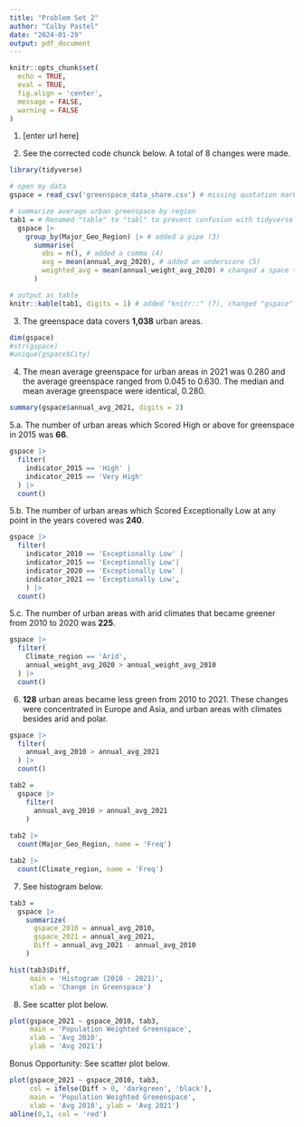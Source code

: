 ```yaml
---
title: "Problem Set 2"
author: "Colby Pastel"
date: "2024-01-29"
output: pdf_document
---
```


```r
knitr::opts_chunk$set(
  echo = TRUE,
  eval = TRUE,
  fig.align = 'center',
  message = FALSE,
  warning = FALSE
)
```

1. [enter url here]

2. See the corrected code chunck below. A total of 8 changes were made.

```r
library(tidyverse)

# open my data
gspace = read_csv('greenspace_data_share.csv') # missing quotation marks (1)

# summarize average urban greenspace by region
tab1 = # Renamed "table" to "tabl" to prevent confusion with tidyverse command (2)
  gspace |>
    group_by(Major_Geo_Region) |> # added a pipe (3)
      summarise(
        obs = n(), # added a comma (4)
        avg = mean(annual_avg_2020), # added an underscore (5)
        weighted_avg = mean(annual_weight_avg_2020) # changed a space to an underscore (6)
      )

# output as table
knitr::kable(tab1, digits = 1) # added "knitr::" (7), changed "gspace" to "tab1" (8)
```

3. The greenspace data covers **1,038** urban areas.

```r
dim(gspace)
#str(gspace)
#unique(gspace$City)
```

4. The mean average greenspace for urban areas in 2021 was 0.280 and the 
average greenspace ranged from 0.045 to 0.630. The median and mean average 
greenspace were identical, 0.280.   

```r
summary(gspace$annual_avg_2021, digits = 2)
```

5.a. The number of urban areas which Scored High or above for greenspace in 
2015 was **66**.

```r
gspace |>
  filter(
    indicator_2015 == 'High' | 
    indicator_2015 == 'Very High'
  ) |>
  count()
```

5.b. The number of urban areas which Scored Exceptionally Low at any point in 
the years covered was **240**.

```r
gspace |>
  filter(
    indicator_2010 == 'Exceptionally Low' | 
    indicator_2015 == 'Exceptionally Low'| 
    indicator_2020 == 'Exceptionally Low' |
    indicator_2021 == 'Exceptionally Low',
    ) |>
  count()
```

5.c. The number of urban areas with arid climates that became greener from 
2010 to 2020 was **225**.

```r
gspace |>
  filter(
    Climate_region == 'Arid',
    annual_weight_avg_2020 > annual_weight_avg_2010
  ) |>
  count()
```

6. **128** urban areas became less green from 2010 to 2021. These changes were 
concentrated in Europe and Asia, and urban areas with climates besides arid and 
polar.

```r
gspace |>
  filter(
    annual_avg_2010 > annual_avg_2021
  ) |>
  count()

tab2 =
  gspace |>
    filter(
      annual_avg_2010 > annual_avg_2021
    )
  
tab2 |>
  count(Major_Geo_Region, name = 'Freq')

tab2 |>
  count(Climate_region, name = 'Freq')
```
\newpage

7. See histogram below.

```r
tab3 =
  gspace |> 
    summarize(
      gspace_2010 = annual_avg_2010,
      gspace_2021 = annual_avg_2021,
      Diff = annual_avg_2021 - annual_avg_2010
    )

hist(tab3$Diff, 
     main = 'Histogram (2010 - 2021)', 
     xlab = 'Change in Greenspace')
```
\newpage

8. See scatter plot below.

```r
plot(gspace_2021 ~ gspace_2010, tab3, 
     main = 'Population Weighted Greenspace', 
     xlab = 'Avg 2010',
     ylab = 'Avg 2021')
```
\newpage

Bonus Opportunity: See scatter plot below.

```r
plot(gspace_2021 ~ gspace_2010, tab3, 
     col = ifelse(Diff > 0, 'darkgreen', 'black'), 
     main = 'Population Weighted Greeenspace', 
     xlab = 'Avg 2010', ylab = 'Avg 2021')
abline(0,1, col = 'red')
```
